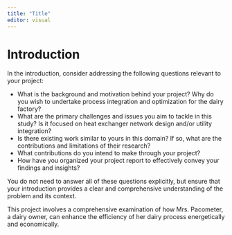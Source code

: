 ```yaml
---
title: "Title"
editor: visual
---
```

# Introduction {#intro}

In the introduction, consider addressing the following questions relevant to your project:

- What is the background and motivation behind your project? Why do you wish to undertake process integration and optimization for the dairy factory?
- What are the primary challenges and issues you aim to tackle in this study? Is it focused on heat exchanger network design and/or utility integration?
- Is there existing work similar to yours in this domain? If so, what are the contributions and limitations of their research?
- What contributions do you intend to make through your project?
- How have you organized your project report to effectively convey your findings and insights?

You do not need to answer all of these questions explicitly, but ensure that your introduction provides a clear and comprehensive understanding of the problem and its context.


This project involves a comprehensive examination of how Mrs. Pacometer, a dairy owner, can enhance the efficiency of her dairy process energetically and economically. 